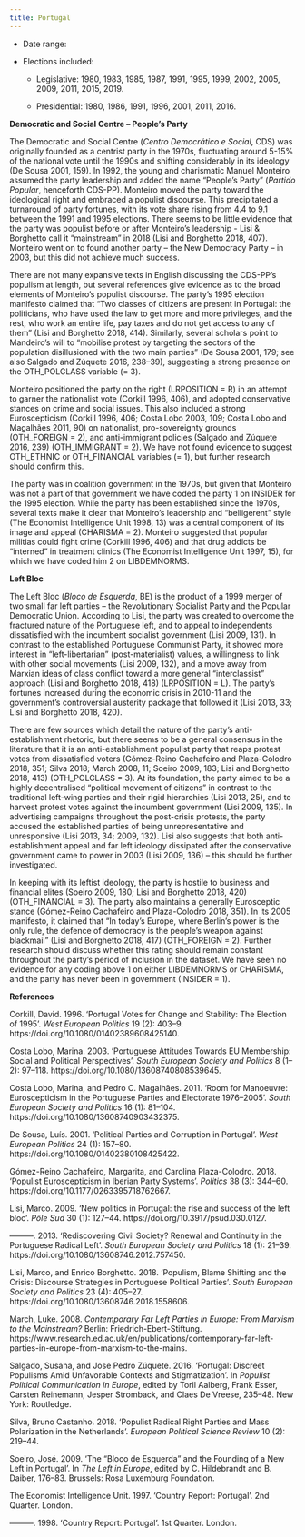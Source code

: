 ```yaml
---
title: Portugal
---
```



-   Date range:

-   Elections included:

    -   Legislative: 1980, 1983, 1985, 1987, 1991, 1995, 1999, 2002,
        2005, 2009, 2011, 2015, 2019.

    -   Presidential: 1980, 1986, 1991, 1996, 2001, 2011, 2016.

**Democratic and Social Centre -- People's Party**

The Democratic and Social Centre (*Centro Democrático e Social*, CDS)
was originally founded as a centrist party in the 1970s, fluctuating
around 5-15% of the national vote until the 1990s and shifting
considerably in its ideology (De Sousa 2001, 159). In 1992, the young
and charismatic Manuel Monteiro assumed the party leadership and added
the name "People's Party" (*Partido Popular*, henceforth CDS-PP).
Monteiro moved the party toward the ideological right and embraced a
populist discourse. This precipitated a turnaround of party fortunes,
with its vote share rising from 4.4 to 9.1 between the 1991 and 1995
elections. There seems to be little evidence that the party was populist
before or after Monteiro's leadership - Lisi & Borghetto call it
"mainstream" in 2018 (Lisi and Borghetto 2018, 407). Monteiro went on to
found another party -- the New Democracy Party -- in 2003, but this did
not achieve much success.

There are not many expansive texts in English discussing the CDS-PP's
populism at length, but several references give evidence as to the broad
elements of Monteiro's populist discourse. The party's 1995 election
manifesto claimed that "Two classes of citizens are present in Portugal:
the politicians, who have used the law to get more and more privileges,
and the rest, who work an entire life, pay taxes and do not get access
to any of them" (Lisi and Borghetto 2018, 414). Similarly, several
scholars point to Mandeiro's will to "mobilise protest by targeting the
sectors of the population disillusioned with the two main parties" (De
Sousa 2001, 179; see also Salgado and Zúquete 2016, 238--39), suggesting
a strong presence on the OTH_POLCLASS variable (= 3).

Monteiro positioned the party on the right (LRPOSITION = R) in an
attempt to garner the nationalist vote (Corkill 1996, 406), and adopted
conservative stances on crime and social issues. This also included a
strong Euroscepticism (Corkill 1996, 406; Costa Lobo 2003, 109; Costa
Lobo and Magalhães 2011, 90) on nationalist, pro-sovereignty grounds
(OTH_FOREIGN = 2), and anti-immigrant policies (Salgado and Zúquete
2016, 239) (OTH_IMMIGRANT = 2). We have not found evidence to suggest
OTH_ETHNIC or OTH_FINANCIAL variables (= 1), but further research should
confirm this.

The party was in coalition government in the 1970s, but given that
Monteiro was not a part of that government we have coded the party 1 on
INSIDER for the 1995 election. While the party has been established
since the 1970s, several texts make it clear that Monteiro's leadership
and "belligerent" style (The Economist Intelligence Unit 1998, 13) was a
central component of its image and appeal (CHARISMA = 2). Monteiro
suggested that popular militias could fight crime (Corkill 1996, 406)
and that drug addicts be "interned" in treatment clinics (The Economist
Intelligence Unit 1997, 15), for which we have coded him 2 on
LIBDEMNORMS.

**Left Bloc**

The Left Bloc (*Bloco de Esquerda*, BE) is the product of a 1999 merger
of two small far left parties -- the Revolutionary Socialist Party and
the Popular Democratic Union. According to Lisi, the party was created
to overcome the fractured nature of the Portuguese left, and to appeal
to independents dissatisfied with the incumbent socialist government
(Lisi 2009, 131). In contrast to the established Portuguese Communist
Party, it showed more interest in "left-libertarian" (post-materialist)
values, a willingness to link with other social movements (Lisi 2009,
132), and a move away from Marxian ideas of class conflict toward a more
general "interclassist" approach (Lisi and Borghetto 2018, 418)
(LRPOSITION = L). The party's fortunes increased during the economic
crisis in 2010-11 and the government's controversial austerity package
that followed it (Lisi 2013, 33; Lisi and Borghetto 2018, 420).

There are few sources which detail the nature of the party's
anti-establishment rhetoric, but there seems to be a general consensus
in the literature that it is an anti-establishment populist party that
reaps protest votes from dissatisfied voters (Gómez-Reino Cachafeiro and
Plaza-Colodro 2018, 351; Silva 2018; March 2008, 11; Soeiro 2009, 183;
Lisi and Borghetto 2018, 413) (OTH_POLCLASS = 3). At its foundation, the
party aimed to be a highly decentralised "political movement of
citizens" in contrast to the traditional left-wing parties and their
rigid hierarchies (Lisi 2013, 25), and to harvest protest votes against
the incumbent government (Lisi 2009, 135). In advertising campaigns
throughout the post-crisis protests, the party accused the established
parties of being unrepresentative and unresponsive (Lisi 2013, 34; 2009,
132). Lisi also suggests that both anti-establishment appeal and far
left ideology dissipated after the conservative government came to power
in 2003 (Lisi 2009, 136) -- this should be further investigated.

In keeping with its leftist ideology, the party is hostile to business
and financial elites (Soeiro 2009, 180; Lisi and Borghetto 2018, 420)
(OTH_FINANCIAL = 3). The party also maintains a generally Eurosceptic
stance (Gómez-Reino Cachafeiro and Plaza-Colodro 2018, 351). In its 2005
manifesto, it claimed that "In today's Europe, where Berlin's power is
the only rule, the defence of democracy is the people's weapon against
blackmail" (Lisi and Borghetto 2018, 417) (OTH_FOREIGN = 2). Further
research should discuss whether this rating should remain constant
throughout the party's period of inclusion in the dataset. We have seen
no evidence for any coding above 1 on either LIBDEMNORMS or CHARISMA,
and the party has never been in government (INSIDER = 1).

**References**

Corkill, David. 1996. 'Portugal Votes for Change and Stability: The
Election of 1995'. *West European Politics* 19 (2): 403--9.
https://doi.org/10.1080/01402389608425140.

Costa Lobo, Marina. 2003. 'Portuguese Attitudes Towards EU Membership:
Social and Political Perspectives'. *South European Society and
Politics* 8 (1--2): 97--118. https://doi.org/10.1080/13608740808539645.

Costa Lobo, Marina, and Pedro C. Magalhães. 2011. 'Room for Manoeuvre:
Euroscepticism in the Portuguese Parties and Electorate 1976--2005'.
*South European Society and Politics* 16 (1): 81--104.
https://doi.org/10.1080/13608740903432375.

De Sousa, Luís. 2001. 'Political Parties and Corruption in Portugal'.
*West European Politics* 24 (1): 157--80.
https://doi.org/10.1080/01402380108425422.

Gómez-Reino Cachafeiro, Margarita, and Carolina Plaza-Colodro. 2018.
'Populist Euroscepticism in Iberian Party Systems'. *Politics* 38 (3):
344--60. https://doi.org/10.1177/0263395718762667.

Lisi, Marco. 2009. 'New politics in Portugal: the rise and success of
the left bloc'. *Pôle Sud* 30 (1): 127--44.
https://doi.org/10.3917/psud.030.0127.

---------. 2013. 'Rediscovering Civil Society? Renewal and Continuity in
the Portuguese Radical Left'. *South European Society and Politics* 18
(1): 21--39. https://doi.org/10.1080/13608746.2012.757450.

Lisi, Marco, and Enrico Borghetto. 2018. 'Populism, Blame Shifting and
the Crisis: Discourse Strategies in Portuguese Political Parties'.
*South European Society and Politics* 23 (4): 405--27.
https://doi.org/10.1080/13608746.2018.1558606.

March, Luke. 2008. *Contemporary Far Left Parties in Europe: From
Marxism to the Mainstream?* Berlin: Friedrich-Ebert-Stiftung.
https://www.research.ed.ac.uk/en/publications/contemporary-far-left-parties-in-europe-from-marxism-to-the-mains.

Salgado, Susana, and Jose Pedro Zúquete. 2016. 'Portugal: Discreet
Populisms Amid Unfavorable Contexts and Stigmatization'. In *Populist
Political Communication in Europe*, edited by Toril Aalberg, Frank
Esser, Carsten Reinemann, Jesper Stromback, and Claes De Vreese,
235--48. New York: Routledge.

Silva, Bruno Castanho. 2018. 'Populist Radical Right Parties and Mass
Polarization in the Netherlands'. *European Political Science Review* 10
(2): 219--44.

Soeiro, José. 2009. 'The "Bloco de Esquerda" and the Founding of a New
Left in Portugal'. In *The Left in Europe*, edited by C. Hildebrandt and
B. Daiber, 176--83. Brussels: Rosa Luxemburg Foundation.

The Economist Intelligence Unit. 1997. 'Country Report: Portugal'. 2nd
Quarter. London.

---------. 1998. 'Country Report: Portugal'. 1st Quarter. London.

